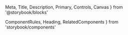   Meta,
  Title,
  Description,
  Primary,
  Controls,
  Canvas
} from '@storybook/blocks'

  ComponentRules,
  Heading,
  RelatedComponents
} from 'storybook/components'


<Meta of={PaperStories} />

<Title />

- [Overview](#overview)
- [Props](#props)
- [Use cases and examples](#use-cases-and-examples)
- [Do's and dont's](#dos-and-donts)

<Heading>
  ## Overview
  <Description />
</Heading>
<Primary />

## Props

_Note: Paper also accepts layout props from [Flex](?path=/docs/components-layout-flex--documentation)_

<Controls />

## Configuration Options

### Interactive

<Canvas of={PaperStories.Interactive} />

## Use cases and examples

- The paper component has pre-set properties for color, corner radius, shadow, border color, and spacing.
- Use the paper component to quickly create containers and eliminate guesswork.
- Ensure consistency by using the paper component to create containers that follow Harmony’s foundational properties.
- Use the paper components onClick prop to apply interactive states to the component (such as hover and press)

## Do's and don'ts

<ComponentRules
  rules={[
    {
      positive: {
        description:
          'Use paper to create spin-off component in your local library.',
        component: <img src={paperExampleGood} />
      },
      negative: {
        description:
          'Don’t apply properties not built into the Paper component.',
        component: (
          <Box
            w={347}
            h={93}
            pv={17}
            ph={18}
            style={{
              border: '5px solid #6A677A',
              borderRadius: '20px',
              background: '#F5F5F5'
            }}
          />
        )
      }
    }
  ]}
/>

## Related components

<RelatedComponents componentNames={['Divider', 'Flex', 'Box']} />

